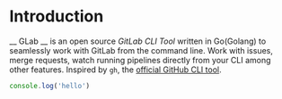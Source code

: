# Introduction

__ GLab __ is an open source _GitLab CLI Tool_ written in Go(Golang) to seamlessly work with GitLab from the command line. Work with issues, merge requests, watch running pipelines directly from your CLI among other features. Inspired by `gh`, the [official GitHub CLI tool](https://github.com/cli/cli).

```js
console.log('hello')
```